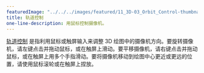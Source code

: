 ---
featuredImage: "../../../images/featured/11_3D-03_Orbit_Control-thumbnail.png"
title: 轨道控制
one-line-description: 用鼠标控制摄像机。
---

<a href="https://p5js.org/reference/#/p5/orbitControl" target="_blank">轨道控制</a> 是指利用鼠标或触屏输入来调整 3D 绘图中的摄像机方向。要旋转摄像机，请左键点击并拖动鼠标，或在触屏上滑动。要平移摄像机，请右键点击并拖动鼠标，或在触屏上用多个手指滑动。要将摄像机移动到绘图中心更近或更远的位置，请使用鼠标滚轮或在触屏上捏放。
